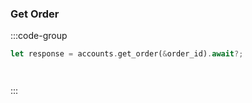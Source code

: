 ### Get Order

:::code-group

```rust [Rust]
let response = accounts.get_order(&order_id).await?;
```

```python [Python]

```

```typescript [TypeScript]

```

:::



